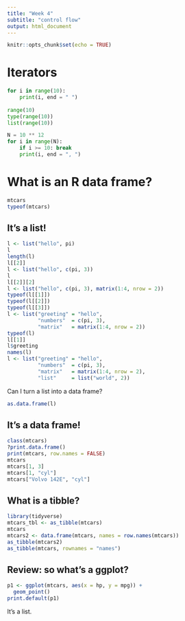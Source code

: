 ```yaml
---
title: "Week 4"
subtitle: "control flow"
output: html_document
---
```


```r
knitr::opts_chunk$set(echo = TRUE)
```

# Iterators

```python
for i in range(10):
    print(i, end = " ")
    
range(10)
type(range(10))
list(range(10))
```

```python
N = 10 ** 12
for i in range(N):
    if i >= 10: break
    print(i, end = ", ")
```



# What is an R data frame?

```r
mtcars
typeof(mtcars)
```

## It's a list!

```r
l <- list("hello", pi)
l
length(l)
l[[2]]
l <- list("hello", c(pi, 3))
l
l[[2]][2]
l <- list("hello", c(pi, 3), matrix(1:4, nrow = 2))
typeof(l[[1]])
typeof(l[[2]])
typeof(l[[3]])
l <- list("greeting" = "hello", 
          "numbers"  = c(pi, 3), 
          "matrix"   = matrix(1:4, nrow = 2))
typeof(l)
l[[1]]
l$greeting
names(l)
l <- list("greeting" = "hello", 
          "numbers"  = c(pi, 3), 
          "matrix"   = matrix(1:4, nrow = 2),
          "list"     = list("world", 2))
```

Can I turn a list into a data frame?

```r
as.data.frame(l)
```


## It's a data frame!

```r
class(mtcars)
?print.data.frame()
print(mtcars, row.names = FALSE)
mtcars
mtcars[1, 3]
mtcars[1, "cyl"]
mtcars["Volvo 142E", "cyl"]
```


## What is a tibble?

```r
library(tidyverse)
mtcars_tbl <- as_tibble(mtcars)
mtcars
mtcars2 <- data.frame(mtcars, names = row.names(mtcars))
as_tibble(mtcars2)
as_tibble(mtcars, rownames = "names")
```


## Review: so what's a ggplot?

```r
p1 <- ggplot(mtcars, aes(x = hp, y = mpg)) +
  geom_point()
print.default(p1)
```

It's a list.

